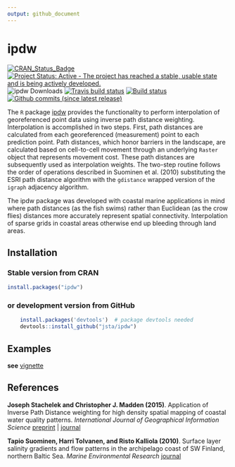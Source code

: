 ```yaml
---
output: github_document
---
```


ipdw
======

[![CRAN\_Status\_Badge](https://www.r-pkg.org/badges/version/ipdw)](https://cran.r-project.org/package=ipdw)
[![Project Status: Active - The project has reached a stable, usable state and is being actively developed.](http://www.repostatus.org/badges/latest/active.svg)](http://www.repostatus.org/#active)
![ipdw Downloads](http://cranlogs.r-pkg.org/badges/ipdw)
[![Travis build status](https://travis-ci.org/jsta/ipdw.svg?branch=master)](https://travis-ci.org/jsta/ipdw)
[![Build status](https://ci.appveyor.com/api/projects/status/5vb8krkx50r1qhbp?svg=true)](https://ci.appveyor.com/project/jsta/ipdw)
[![Github commits (since latest release)](https://img.shields.io/github/commits-since/jsta/ipdw/latest.svg)]()

The `R` package [ipdw](http://jsta.github.io/public/stachmadden2015am.pdf)  provides the functionality to perform interpolation of georeferenced point data using inverse path distance weighting. Interpolation is accomplished in two steps. First, path distances are calculated from each georeferenced (measurement) point to each prediction point. Path distances, which honor barriers in the landscape, are calculated based on cell-to-cell movement through an underlying `Raster` object that represents movement cost. These path distances are subsequently used as interpolation weights. The two-step routine follows the order of operations described in Suominen et al. (2010) substituting the ESRI path distance algorithm with the `gdistance` wrapped version of the `igraph` adjacency algorithm.    

The ipdw package was developed with coastal marine applications in mind where path distances (as the fish swims) rather than Euclidean (as the crow flies) distances more accurately represent spatial connectivity. Interpolation of sparse grids in coastal areas otherwise end up bleeding through land areas.

## Installation
### Stable version from CRAN

```r
install.packages("ipdw")
```

### or development version from GitHub
```r
	install.packages('devtools')  # package devtools needed
	devtools::install_github("jsta/ipdw")
```

## Examples
**see** [vignette](https://jsta.github.com/ipdw/articles)

## References
**Joseph Stachelek and Christopher J. Madden (2015)**. Application of Inverse Path Distance weighting for high density spatial mapping of coastal water quality patterns.
*International Journal of Geographical Information Science*
[preprint](http://jsta.github.io/public/stachmadden2015am.pdf) | [journal](http://dx.doi.org/10.1080/13658816.2015.1018833)

**Tapio Suominen, Harri Tolvanen, and Risto Kalliola (2010)**. Surface layer salinity gradients and flow patterns in the archipelago coast of SW Finland, northern Baltic Sea.
*Marine Environmental Research*
[journal](http://dx.doi.org/10.1016/j.marenvres.2009.10.009)
  